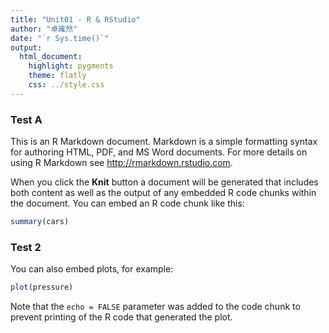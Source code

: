 ```yaml
---
title: "Unit01 - R & RStudio"
author: "卓雍然"
date: "`r Sys.time()`"
output: 
  html_document:
    highlight: pygments
    theme: flatly
    css: ../style.css
---
```


### Test A

This is an R Markdown document. Markdown is a simple formatting syntax for authoring HTML, PDF, and MS Word documents. For more details on using R Markdown see <http://rmarkdown.rstudio.com>.

When you click the **Knit** button a document will be generated that includes both content as well as the output of any embedded R code chunks within the document. You can embed an R code chunk like this:

```r
summary(cars)
```

### Test 2

You can also embed plots, for example:

```r
plot(pressure)
```

Note that the `echo = FALSE` parameter was added to the code chunk to prevent printing of the R code that generated the plot.
